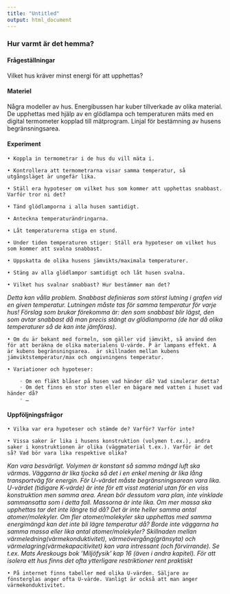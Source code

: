 ```yaml
---
title: "Untitled"
output: html_document
---
```



### Hur varmt är det hemma?


#### Frågeställningar

Vilket hus kräver minst energi för att upphettas?


#### Materiel

Några modeller av hus. Energibussen har kuber tillverkade av olika material. De upphettas med hjälp av en glödlampa och temperaturen mäts med en digital termometer kopplad till mätprogram. Linjal för bestämning av husens begränsningsarea.


#### Experiment

    • Koppla in termometrar i de hus du vill mäta i.

    • Kontrollera att termometrarna visar samma temperatur, så utgångsläget är ungefär lika.

    • Ställ era hypoteser om vilket hus som kommer att upphettas snabbast. Varför tror ni det?

    • Tänd glödlamporna i alla husen samtidigt.

    • Anteckna temperaturändringarna.

    • Låt temperaturerna stiga en stund.

    • Under tiden temperaturen stiger: Ställ era hypoteser om vilket hus som kommer att svalna snabbast.

    • Uppskatta de olika husens jämvikts/maximala temperaturer.

    • Stäng av alla glödlampor samtidigt och låt husen svalna.

    • Vilket hus svalnar snabbast? Hur bestämmer man det?
*Detta kan vålla problem. Snabbast definieras som störst lutning i grafen vid en given temperatur. Lutningen måste tas för samma temperatur för varje hus! Förslag som brukar förekomma är: den som snabbast blir lägst, den som avtar snabbast då man precis stängt av glödlamporna (de har då olika temperaturer så de kan inte jämföras).*

    • Om du är bekant med formeln, som gäller vid jämvikt, så använd den för att beräkna de olika materialens U-värde. P är lampans effekt. A är kubens begränsningsarea.  är skillnaden mellan kubens jämviktstemperatur/max och omgivningens temperatur.

    • Variationer och hypoteser:

        ◦ Om en fläkt blåser på husen vad händer då? Vad simulerar detta?
        ◦ Om det finns en stor sten eller en bägare med vatten i huset vad händer då?
        ◦ …

#### Uppföljningsfrågor

    • Vilka var era hypoteser och stämde de? Varför? Varför inte?

    • Vissa saker är lika i husens konstruktion (volymen t.ex.), andra saker i konstruktionen är olika (väggmaterial t.ex.). Varför är det så? Vad bör vara lika respektive olika?

*Kan vara besvärligt. Volymen är konstant så samma mängd luft ska värmas. Väggarna är lika tjocka så det i en enkel mening är lika lång transportväg för energin. För U-värdet måste begränsningsarean vara lika. U-värdet (tidigare K-värde) är inte för ett visst material utan för en viss konstruktion men samma area. Arean bör dessutom vara plan, inte vinklade sammansatta som i detta fall. Massorna är inte lika. Om mer massa ska upphettas tar det inte längre tid då? Det är inte heller samma antal atomer/molekyler. Om fler atomer/molekyler ska upphettas med samma energimängd kan det inte bli lägre temperatur då? Borde inte väggarna ha samma massa eller lika antal atomer/molekyler? Skillnaden mellan värmeledning(värmekonduktivitet), värmeövergång(gränsyta) och värmelagring(värmekapacitivitet) kan vara intressant (och förvirrande). Se t.ex. Mats Areskougs bok ’Miljöfysik’ kap 16 (även i andra kapitel). För att isolera ett hus finns det ofta ytterligare restriktioner rent praktiskt*

    • På internet finns tabeller med olika U-värden. Säljare av fönsterglas anger ofta U-värde. Vanligt är också att man anger värmekonduktivitet.